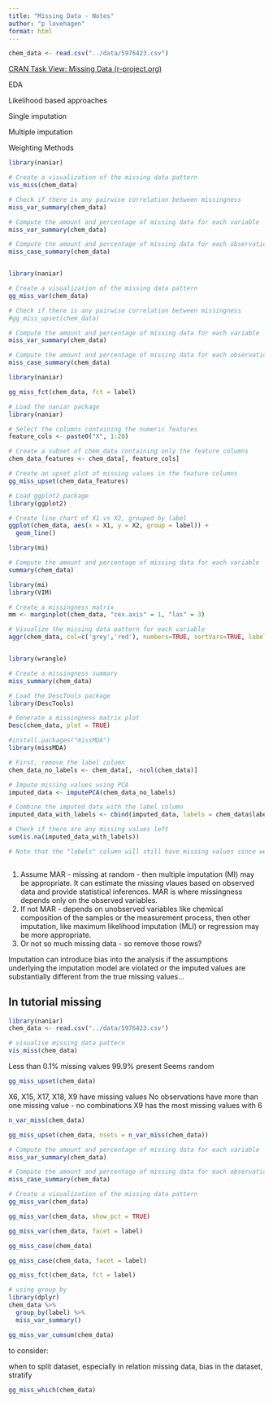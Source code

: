 ```yaml
---
title: "Missing Data - Notes"
author: "p lovehagen"
format: html
---
```


```r
chem_data <- read.csv("../data/5976423.csv")
```

[CRAN Task View: Missing Data (r-project.org)](https://cran.r-project.org/web/views/MissingData.html)

EDA

Likelihood based approaches

Single imputation

Multiple imputation

Weighting Methods

```r
library(naniar)

# Create a visualization of the missing data pattern
vis_miss(chem_data)

# Check if there is any pairwise correlation between missingness
miss_var_summary(chem_data)

# Compute the amount and percentage of missing data for each variable
miss_var_summary(chem_data)

# Compute the amount and percentage of missing data for each observation
miss_case_summary(chem_data)



```

```r
library(naniar)

# Create a visualization of the missing data pattern
gg_miss_var(chem_data)

# Check if there is any pairwise correlation between missingness
#gg_miss_upset(chem_data)

# Compute the amount and percentage of missing data for each variable
miss_var_summary(chem_data)

# Compute the amount and percentage of missing data for each observation
miss_case_summary(chem_data)

```

```r
library(naniar)

gg_miss_fct(chem_data, fct = label)

```

```r
# Load the naniar package
library(naniar)

# Select the columns containing the numeric features
feature_cols <- paste0("X", 1:20)

# Create a subset of chem_data containing only the feature columns
chem_data_features <- chem_data[, feature_cols]

# Create an upset plot of missing values in the feature columns
gg_miss_upset(chem_data_features)

```

```r
# Load ggplot2 package
library(ggplot2)

# Create line chart of X1 vs X2, grouped by label
ggplot(chem_data, aes(x = X1, y = X2, group = label)) +
  geom_line()

```

```r

library(mi)

# Compute the amount and percentage of missing data for each variable
summary(chem_data)

library(mi)
library(VIM)

# Create a missingness matrix
mm <- marginplot(chem_data, "cex.axis" = 1, "las" = 3)

# Visualize the missing data pattern for each variable
aggr(chem_data, col=c('grey','red'), numbers=TRUE, sortVars=TRUE, labels=names(chem_data), cex.axis=.7, gap=3, ylab=c("Histogram of missing data","Pattern"))



```

```r
library(wrangle)

# Create a missingness summary
miss_summary(chem_data)

```

```r
# Load the DescTools package
library(DescTools)

# Generate a missingness matrix plot
Desc(chem_data, plot = TRUE)


```

```r
#install.packages("missMDA")
library(missMDA)

# First, remove the label column
chem_data_no_labels <- chem_data[, -ncol(chem_data)]

# Impute missing values using PCA
imputed_data <- imputePCA(chem_data_no_labels)

# Combine the imputed data with the label column
imputed_data_with_labels <- cbind(imputed_data, labels = chem_data$labels)

# Check if there are any missing values left
sum(is.na(imputed_data_with_labels))

# Note that the "labels" column will still have missing values since we did not use it for imputation


```

```         
```

1.  Assume MAR - missing at random - then multiple imputation (MI) may be appropriate. It can estimate the missing vlaues based on observed data and provide statistical inferences. MAR is where missingness depends only on the observed variables.
2.  If not MAR - depends on unobserved variables like chemical composition of the samples or the measurement process, then other imputation, like maximum likelihood imputation (MLI) or regression may be more appropriate.
3.  Or not so much missing data - so remove those rows?

Imputation can introduce bias into the analysis if the assumptions underlying the imputation model are violated or the imputed values are substantially different from the true missing values...

## In tutorial missing

```r
library(naniar)
chem_data <- read.csv("../data/5976423.csv")
```

```r
# visualise missing data pattern
vis_miss(chem_data)
```

Less than 0.1% missing values 99.9% present Seems random

```r
gg_miss_upset(chem_data)
```

X6, X15, X17, X18, X9 have missing values No observations have more than one missing value - no combinations X9 has the most missing values with 6

```r
n_var_miss(chem_data)
```

```r
gg_miss_upset(chem_data, nsets = n_var_miss(chem_data))
```

```r
# Compute the amount and percentage of missing data for each variable
miss_var_summary(chem_data)
```

```r
# Compute the amount and percentage of missing data for each observation
miss_case_summary(chem_data)
```

```r
# Create a visualization of the missing data pattern
gg_miss_var(chem_data)
```

```r
gg_miss_var(chem_data, show_pct = TRUE)
```

```r
gg_miss_var(chem_data, facet = label)
```

```r
gg_miss_case(chem_data)
```

```r
gg_miss_case(chem_data, facet = label)
```

```r
gg_miss_fct(chem_data, fct = label)

```

```r
# using group_by
library(dplyr)
chem_data %>%
  group_by(label) %>%
  miss_var_summary()
```

```r
gg_miss_var_cumsum(chem_data)
```

to consider:

when to split dataset, especially in relation missing data, bias in the dataset, stratify

```r
gg_miss_which(chem_data)
```
